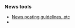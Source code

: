 {{Newsitem|date=29 May 2005 (2005-05-29) CET|author=[[Tobias RundstrÃ¶m]]|title=DR1 Aftermath|text=Since the release of [[Release:DR1|DR1]] the team has been focused on fixing bugs found by the community. We are planing on releasing [[Release:DR1.1|DR1.1]] real soon. Do you have any outstanding issues with XMMS2? Please [[Report bugs|report]] them!

We have also started to think about [[Release:DR2|DR2]]. Add your feature requests to the bug-reporting page and maybe we will include them in DR2.}}

{{Newsitem|date=20 may 2005 (2005-05-20) CET|author=[[Tobias RundstrÃ¶m]]|title=Developer Release 1|text=After over two years of development, the XMMS Team releases the first
preview of the next generation XMMS. XMMS2 is a complete rewrite of
the XMMS codebase and has been focusing on portability, code
separation and stability. An advanced feature of XMMS2 is that the
music player process runs separately from the user interface in a
client/server model. This simplifies the process of creating alternate
user interfaces and allow interface developers to concentrate on
designing the interface for their special need and not having to care
about the music playing part.

XMMS2 has now reached Developer Release 1! The target audience for
this release is developers, the player is NOT yet ready for public
consumption or for replacing XMMS1, RythmBox, AmaroK or MPD. This
simply means that the codebase is very nice and developers are
encouraged to help creating plugins and clients that will make XMMS2
the de facto standard for music playing, like XMMS1 has been for
almost a decade. At this point there are no mature and stable GUI
clients, but this preview is released in the hope that the development
of interfaces will accelerate.

We are also happy to include a music clip donated by industrial act Dismantled (http://www.dismantled.org/) in the distrbution.

Download at http://prdownloads.sourceforge.net/xmms2/xmms2-0.1DR1.tar.gz
}}
{{Newsitem|date=24 April 2005 (2005-04-24) CET|author=[[Tobias RundstrÃ¶m]]|title=XMMS2 <3 Dismantled|text=Still closing on DR1 and we have wonderful news to tell you. [http://dismantled.org/ Dismantled] offered a clip to use as intro song in XMMS2, this will ship with all XMMS2 sources and is a very nice clip of a great song. Thanks a lot Gary.}}
{{Newsitem|date=5 April 2005 (2005-04-05) CET|author=[[Tobias RundstrÃ¶m]]|title=Getting close to DR1|text=So finally we are cleaning up for a Developer Release. This will be exciting, all the team is confident that the current codebase is really neat. Keep an eye out as the [[Release:DR1 | Developer Release 1]] todo list items get taken care of. :)}}
{{Newsitem|date=8 March 2005 (2005-03-08) CET|author=[[Tobias RundstrÃ¶m]]|title=Big changes|text=Good news, after a month of almost no code committed to the XMMS2 trees there are now a lot of big updates in the main tree. Anders finally merged his sample_t changes and I got around to change the xmms_ipc_msg_t struct. Next big thing is the playlist update that should be comming soon. There will soon be a wrap-up meeting about the first DR release. Stay tuned.}}
{{Newsitem|date=21 February 2005 (2005-02-21) WST|author=[[Sham Chukoury]]|title=Logo proposals|text=Considering the recent trickle of new logo proposals, I've made a [[Logo]] page to keep track of it all. Got any cooler designs? Send it in! ;)}}
{{Newsitem|date=10 February 2005 (2005-02-10) WST|author=[[Sham Chukoury]]|title=Wiki got a facelift|text=I've finished giving the wiki a bit of an overhaul, with gratuitous use of templates to implement all kinds of funky things like:
* This news section
* a new navigation bar
* a components status table
* a release status box

Other alterations include categorisation of most pages, and a re-organisation of page navigation. Enjoy. :P}}
{{Newsitem|date=9 February 2005 (2005-02-09)|author=[[Sham Chukoury]]|title=News page added!|text=The XMMS2 wiki now has a news page!

The news templates are simply adapted from the [http://beepmp.sf.net Beep Media Player] news page.}}


===News tools===
* [[Template_talk:News | News posting guidelines, etc]]
* {{ed|News|news page}}